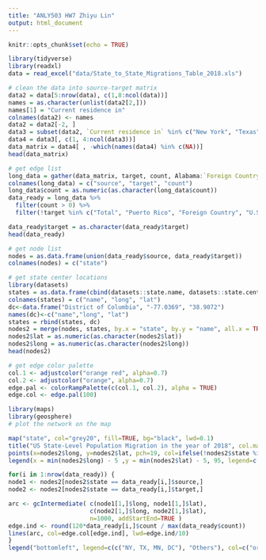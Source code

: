 ```yaml
---
title: "ANLY503 HW7 Zhiyu Lin"
output: html_document
---
```


```r
knitr::opts_chunk$set(echo = TRUE)
```

```r
library(tidyverse)
library(readxl)
data = read_excel("data/State_to_State_Migrations_Table_2018.xls")
```

```r
# clean the data into source-target matrix
data2 = data[5:nrow(data), c(1,8:ncol(data))]
names = as.character(unlist(data2[2,]))
names[1] = "Current residence in"
colnames(data2) <- names
data2 = data2[-2, ]
data3 = subset(data2, `Current residence in` %in% c("New York", "Texas", "Minnesota", "District of Columbia"))
data4 = data3[, c(1, 4:ncol(data3))]
data_matrix = data4[ , -which(names(data4) %in% c(NA))]
head(data_matrix)
```

```r
# get edge list
long_data = gather(data_matrix, target, count, Alabama:`Foreign Country`, factor_key=TRUE)
colnames(long_data) = c("source", "target", "count")
long_data$count = as.numeric(as.character(long_data$count))
data_ready = long_data %>%
  filter(count > 0) %>%
  filter(!target %in% c("Total", "Puerto Rico", "Foreign Country", "U.S. Island Area") )

data_ready$target = as.character(data_ready$target)
head(data_ready)
```

```r
# get node list
nodes = as.data.frame(union(data_ready$source, data_ready$target))
colnames(nodes) = c("state")
```

```r
# get state center locations
library(datasets)
states = as.data.frame(cbind(datasets::state.name, datasets::state.center$x, datasets::state.center$y))
colnames(states) = c("name", "long", "lat")
dc<-data.frame("District of Columbia", "-77.0369", "38.9072")
names(dc)<-c("name","long", "lat")
states = rbind(states, dc)
nodes2 = merge(nodes, states, by.x = "state", by.y = "name", all.x = TRUE)
nodes2$lat = as.numeric(as.character(nodes2$lat))
nodes2$long = as.numeric(as.character(nodes2$long))
head(nodes2)
```

```r
# get edge color palette
col.1 <- adjustcolor("orange red", alpha=0.7)
col.2 <- adjustcolor("orange", alpha=0.7)
edge.pal <- colorRampPalette(c(col.1, col.2), alpha = TRUE)
edge.col <- edge.pal(100)
```

```r
library(maps)
library(geosphere)
# plot the network on the map

map("state", col="grey20", fill=TRUE, bg="black", lwd=0.1)
title("US State-Level Population Migration in the year of 2018", col.main = "white")
points(x=nodes2$long, y=nodes2$lat, pch=19, col=ifelse(!nodes2$state %in% c("New York", "Texas", "Minnesota", "District of Columbia"), "lightblue", "orange"), cex = ifelse(!nodes2$state %in% c("New York", "Texas", "Minnesota", "District of Columbia"), 1.85, 2.5))
legend(x = min(nodes2$long) - 5 ,y = min(nodes2$lat) - 5, 95, legend=c("NY, TX, MN, DC", "Others"), col=c("orange", "lightblue"), lty=1:2, cex=0.8)

for(i in 1:nrow(data_ready)) {
node1 <- nodes2[nodes2$state == data_ready[i,]$source,]
node2 <- nodes2[nodes2$state == data_ready[i,]$target,]

arc <- gcIntermediate( c(node1[1,]$long, node1[1,]$lat),
                       c(node2[1,]$long, node2[1,]$lat), 
                       n=1000, addStartEnd=TRUE )
edge.ind <- round(120*data_ready[i,]$count / max(data_ready$count))
lines(arc, col=edge.col[edge.ind], lwd=edge.ind/10)
}
legend("bottomleft", legend=c(c("NY, TX, MN, DC"), "Others"), col=c("orange", "lightblue"), lty=1:2, lwd = 15, cex=0.8, bg='white')
```



